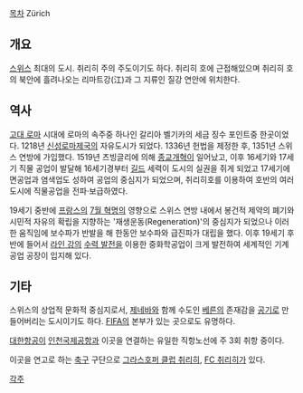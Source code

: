[[목차]]
Zürich

== 개요 ==
[[스위스]] 최대의 도시. 취리히 주의 주도이기도 하다. 취리히 호에 근접해있으며 취리히 호의 북안에 흘려나오는 리마트강(江)과 그 지류인 질강 연안에 위치한다.

== 역사 ==
[[고대 로마]] 시대에 로마의 속주중 하나인 갈리아 벨기카의 세금 징수 포인트중 한곳이었다. 1218년 [[신성로마제국]]의 자유도시가 되었다. 1336년 헌법을 제정한 후, 1351년 스위스 연방에 가입했다. 1519년 츠빙글리에 의해 [[종교개혁]]이 일어났고, 이후 16세기와 17세기 직물 공업이 발달해 16세기경부터 [[길드]] 세력이 도시의 실권을 쥐게 되었고 17세기에  면공업과 염색업도 성하여 공업의 중심지가 되었으며, 취리히호를 이용하여 호반의 여러 도시에 직물공업을 전파·보급하였다. 

19세기 중반에 [[프랑스]]의 [[7월 혁명]]의 영향으로 스위스 연방 내에서 봉건적 제약의 폐기와 시민적 자유의 확립을 지향하는 '재생운동(Regeneration)'의 중심지가 되었으나 이러한 움직임에 보수파가 반발을 해 한동안 보수파와 급진파가 대립을 했다. 이후 19세기 후반에 들어서 [[라인 강]]의 [[수력 발전]]을 이용한 중화학공업이 크게 발전하여 세계적인 기계공업 공장이 입지해 있다.

== 기타 ==
스위스의 상업적 문화적 중심지로서, [[제네바]]와 함께 수도인 [[베른]]의 존재감을 [[공기]]로 만들어버리는 도시이기도 하다. [[FIFA]]의 본부가 있는 곳으로도 유명하다.

[[대한항공]]이 [[인천국제공항]]과 이곳을 연결하는 유일한 직항노선에 주 3회 취항 중이다.

이곳을 연고로 하는 [[축구]] 구단으로 [[그라스호퍼 클럽 취리히]], [[FC 취리히]]가 있다.

[[각주]]
